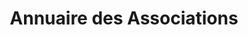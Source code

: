 ---
layout: ../../../layouts/AssoSort.astro
title: "Annuaire des Associations"
typeFilter: mediatique
affiliationFilter: celsa
---